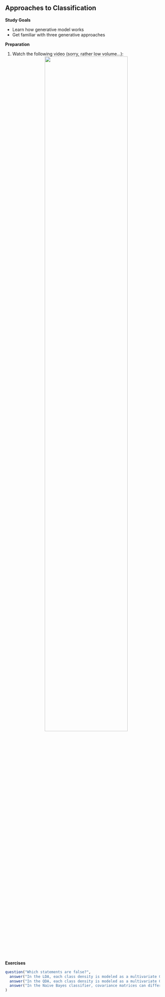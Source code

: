 ## Approaches to Classification

**Study Goals**

- Learn how generative model works
- Get familiar with three generative approaches

**Preparation**

1. Watch the following video  (sorry, rather low volume...):
    <center>
    ![](https://www.youtube.com/watch?v=hXQq-lryqtE&list=PLMyWaJl2LoXyhFvMjtbBGs0Pi8khHbKm3&index=4&t=0s){width="75%"}
    </center>



**Exercises**

```r
question("Which statements are false?",
  answer("In the LDA, each class density is modeled as a multivariate Gaussian with unequal covariance.",             correct = TRUE),
  answer("In the QDA, each class density is modeled as a multivariate Gaussian with equal covariance",             correct = TRUE),
  answer("In the Naive Bayes classifier, covariance matrices can differ over both classes but have to be diagonal.")
)
```
